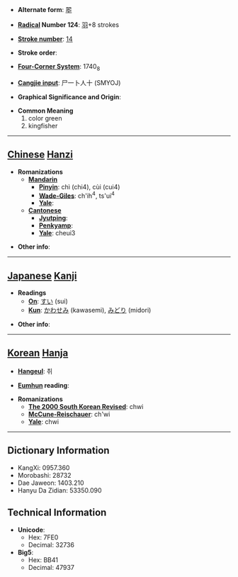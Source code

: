 * '''Alternate form''': [[翆]]

* '''[[Wiktionary:Chinese radical index| Radical]] Number 124''': [[Wiktionary:Chinese radical index 羽|羽]]+8 strokes

* '''[[Wiktionary:Chinese total strokes index|Stroke number]]''': [[Wiktionary:Chinese total strokes index 14|14]]

* '''Stroke order''': 

* '''[[Wiktionary:Chinese four corner index|Four-Corner System]]''': 1740<sub>8</sub>

* '''[[Wiktionary:Chinese Cangjie index|Cangjie input]]''': 尸一卜人十 (SMYOJ)

* '''Graphical Significance and Origin''': 

* '''Common Meaning'''
*#color green
*# kingfisher


----

== [[Chinese]] [[Hanzi]] ==

* '''Romanizations'''
** '''[[Mandarin]]'''
*** '''[[Pinyin]]''': chì (chi4), cùi (cui4)
*** '''[[Wade-Giles]]''': ch'ih<sup>4</sup>, ts'ui<sup>4</sup>
*** '''[[Yale]]''': 
** '''[[Cantonese]]'''
*** '''[[Jyutping]]''':
*** '''[[Penkyamp]]''': 
*** '''[[Yale]]''': cheui3

* '''Other info''': 

----

== [[Japanese]] [[Kanji]] ==

* '''Readings'''
** '''[[On]]''': [[すい]] (sui)
** '''[[Kun]]''': [[かわせみ]] (kawasemi), [[みどり]] (midori)

* '''Other info''':  

----

== [[Korean]] [[Hanja]] ==

* '''[[Hangeul]]''': 취

* '''[[Eumhun]] reading''': 

* '''Romanizations'''
** '''[[The 2000 South Korean Revised Romanization|The 2000 South Korean Revised]]''': chwi
** '''[[McCune-Reischauer]]''': ch'wi
** '''[[Yale]]''': chwi

----

== Dictionary Information ==

* KangXi: 0957.360
* Morobashi: 28732
* Dae Jaweon: 1403.210
* Hanyu Da Zidian: 53350.090

== Technical Information ==

* '''Unicode''':
** Hex: 7FE0
** Decimal: 32736
* '''Big5''':
** Hex: BB41
** Decimal: 47937